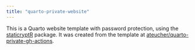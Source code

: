 ```yaml
---
title: "quarto-private-website"
---
```


This is a Quarto website template with password protection, using the 
[staticryptR](https://github.com/nikitoshina/staticryptR) package. It was created
from the template at [ateucher/quarto-private-gh-actions](https://github.com/ateucher/quarto-private-gh-actions).
